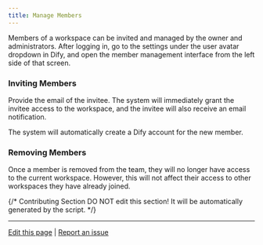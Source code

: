 ```yaml
---
title: Manage Members
---
```



Members of a workspace can be invited and managed by the owner and administrators. After logging in, go to the settings under the user avatar dropdown in Dify, and open the member management interface from the left side of that screen.

### Inviting Members

Provide the email of the invitee. The system will immediately grant the invitee access to the workspace, and the invitee will also receive an email notification.

The system will automatically create a Dify account for the new member.

### Removing Members

Once a member is removed from the team, they will no longer have access to the current workspace. However, this will not affect their access to other workspaces they have already joined.

{/*
Contributing Section
DO NOT edit this section!
It will be automatically generated by the script.
*/}

---

[Edit this page](https://github.com/langgenius/dify-docs/edit/main/en/guides/workspace/invite-and-manage-members.mdx) | [Report an issue](https://github.com/langgenius/dify-docs/issues/new?template=docs.yml)


